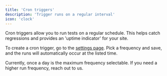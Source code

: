 ```yaml
---
title: 'Cron triggers'
description: 'Trigger runs on a regular interval'
icon: 'clock'
---
```


Cron triggers allow you to run tests on a regular schedule. This helps
catch regressions and provides an 'uptime indicator' for your site.

To create a cron trigger, go to the [settings page](https://dime.io/settings).
Pick a frequency and save, and the runs will automatically occur at the listed time.

Currently, once a day is the maximum frequency selectable. If you need a
higher run frequency, reach out to us.
